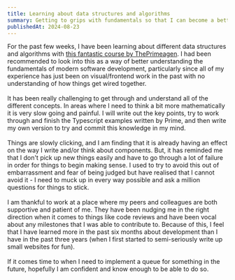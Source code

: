 ```yaml
---
title: Learning about data structures and algorithms
summary: Getting to grips with fundamentals so that I can become a better developer
publishedAt: 2024-08-23
---
```

For the past few weeks, I have been learning about different data structures and algorithms with [this fantastic course by ThePrimeagen](https://frontendmasters.com/courses/algorithms/). I had been recommended to look into this as a way of better understanding the fundamentals of modern software development, particularly since all of my experience has just been on visual/frontend work in the past with no understanding of how things get wired together. \
\
It has been really challenging to get through and understand all of the different concepts. In areas where I need to think a bit more mathematically it is very slow going and painful. I will write out the key points, try to work through and finish the Typescript examples written by Prime, and then write my own version to try and commit this knowledge in my mind. \
\
Things are slowly clicking, and I am finding that it is already having an effect on the way I write and/or think about components. But, it has reminded me that I don't pick up new things easily and have to go through a lot of failure in order for things to begin making sense. I used to try to avoid this out of embarrassment and fear of being judged but have realised that I cannot avoid it - I need to muck up in every way possible and ask a million questions for things to stick. \
\
I am thankful to work at a place where my peers and colleagues are both supportive and patient of me. They have been nudging me in the right direction when it comes to things like code reviews and have been vocal about any milestones that I was able to contribute to. Because of this, I feel that I have learned more in the past six months about development than I have in the past three years (when I first started to semi-seriously write up small websites for fun).\
\
If it comes time to when I need to implement a queue for something in the future, hopefully I am confident and know enough to be able to do so.&#x20;
